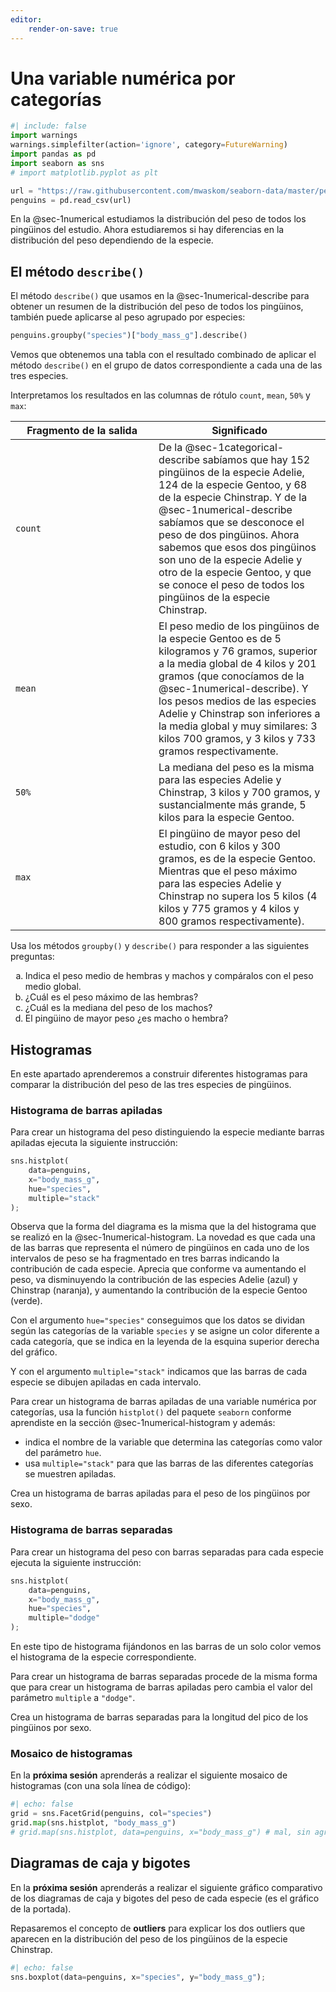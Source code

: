 ```yaml
---
editor:
    render-on-save: true
---
```


# Una variable numérica por categorías

```python
#| include: false
import warnings
warnings.simplefilter(action='ignore', category=FutureWarning)
import pandas as pd
import seaborn as sns
# import matplotlib.pyplot as plt

url = "https://raw.githubusercontent.com/mwaskom/seaborn-data/master/penguins.csv"
penguins = pd.read_csv(url)
```

En la @sec-1numerical estudiamos la distribución del peso de todos los pingüinos del estudio. Ahora estudiaremos si hay diferencias en la distribución del peso dependiendo de la especie.

## El método `describe()` 


El método `describe()` que usamos en la @sec-1numerical-describe para obtener un resumen de la distribución del peso de todos los pingüinos, también puede aplicarse al peso agrupado por especies:


```python
penguins.groupby("species")["body_mass_g"].describe()
```

Vemos que obtenemos una tabla con el resultado combinado de aplicar el método `describe()` en el grupo de datos correspondiente a cada una de las tres especies.

Interpretamos los resultados en las columnas de rótulo `count`, `mean`, `50%` y `max`:


Fragmento de la salida | Significado
----- | ------
`count` | De la @sec-1categorical-describe sabíamos que hay $152$ pingüinos de la especie Adelie, $124$ de la especie Gentoo, y $68$ de la especie Chinstrap. Y de la @sec-1numerical-describe sabíamos que se desconoce el peso de dos pingüinos. Ahora sabemos que esos dos pingüinos son uno de la especie Adelie y otro de la especie Gentoo, y que se conoce el peso de todos los pingüinos de la especie Chinstrap.
`mean` | El peso medio de los pingüinos de la especie Gentoo es de $5$ kilogramos y $76$ gramos, superior a la media global de $4$ kilos y $201$ gramos (que conocíamos de la @sec-1numerical-describe). Y los pesos medios de las especies Adelie y  Chinstrap son inferiores a la media global y muy similares: $3$ kilos $700$ gramos, y $3$ kilos y $733$ gramos respectivamente.
`50%` | La mediana del peso es la misma para las especies Adelie y Chinstrap, $3$ kilos y $700$ gramos, y sustancialmente más grande, $5$ kilos para la especie Gentoo.
`max` | El pingüino de mayor peso del estudio, con $6$ kilos y $300$ gramos, es de la especie Gentoo. Mientras que el peso máximo para las especies Adelie y Chinstrap no supera los $5$ kilos ($4$ kilos y $775$ gramos y $4$ kilos y $800$ gramos respectivamente).

::: {#exr-numerical_by_categorical-describe}
Usa los métodos `groupby()` y `describe()` para responder a las siguientes preguntas:

a.  Indica el peso medio de hembras y machos y compáralos con el peso medio global.
a.  ¿Cuál es el peso máximo de las hembras?
a.  ¿Cuál es la mediana del peso de los machos?
a.  El pingüino de mayor peso ¿es macho o hembra?
:::


## Histogramas 

En este apartado aprenderemos a construir diferentes histogramas para comparar la distribución del peso de las tres especies de pingüinos.

### Histograma de barras apiladas

Para crear un histograma del peso distinguiendo la especie mediante barras apiladas ejecuta la siguiente instrucción:

```python
sns.histplot(
    data=penguins, 
    x="body_mass_g", 
    hue="species",
    multiple="stack"
);
```

Observa que la forma del diagrama es la misma que la del histograma que se realizó en la @sec-1numerical-histogram. La novedad es que cada una de las barras que representa el número de pingüinos en cada uno de los intervalos de peso se ha fragmentado en tres barras indicando la contribución de cada especie. Aprecia que conforme va aumentando el peso, va disminuyendo la contribución de las especies Adelie (azul) y Chinstrap (naranja), y aumentando la contribución de la especie Gentoo (verde).

Con el argumento `hue="species"` conseguimos que los datos se dividan según las categorías de la variable `species` y se asigne un color diferente a cada categoría, que se indica en la leyenda de la esquina superior derecha del gráfico.  

Y con el argumento `multiple="stack"` indicamos que las barras de cada especie se dibujen apiladas en cada intervalo.

::: {.callout-note}
Para crear un histograma de barras apiladas de una variable numérica por categorías, usa la función `histplot()` del paquete `seaborn` conforme aprendiste en la sección @sec-1numerical-histogram y además:

- indica el nombre de la variable que determina las categorías como valor del parámetro `hue`.
- usa `multiple="stack"` para que las barras de las diferentes categorías se muestren apiladas.
::: 


::: {#exr-histogram-stack}
Crea un histograma de barras apiladas para el peso de los pingüinos por sexo.
:::

### Histograma de barras separadas

Para crear un histograma del peso con barras separadas para cada especie ejecuta la siguiente instrucción:

```python
sns.histplot(
    data=penguins,  
    x="body_mass_g", 
    hue="species",
    multiple="dodge"
);
```

En este tipo de histograma fijándonos en las barras de un solo color vemos el histograma de la especie correspondiente. 

::: {.callout-note}
Para crear un histograma de barras separadas procede de la misma forma que para crear un histograma de barras apiladas pero cambia el valor del parámetro `multiple` a `"dodge"`.
::: 

::: {#exr-histogram-stack}
Crea un histograma de barras separadas para la longitud del pico de los pingüinos por sexo.
:::

<!-- ```{python}
sns.histplot(data=penguins,  x="body_mass_g", hue="species",
    # stat="count",
    multiple="layer"
);
``` -->

<!-- ```{python}
sns.histplot(data=penguins, x="body_mass_g", hue="species",
    # stat="count",
    multiple="fill"
);
``` -->


### Mosaico de histogramas


En la __próxima sesión__ aprenderás a realizar el siguiente mosaico de histogramas (con una sola línea de código):

```python
#| echo: false
grid = sns.FacetGrid(penguins, col="species")
grid.map(sns.histplot, "body_mass_g")
# grid.map(sns.histplot, data=penguins, x="body_mass_g") # mal, sin agrupamiento por categorías
```


## Diagramas de caja y bigotes

En la __próxima sesión__ aprenderás a realizar el siguiente gráfico comparativo de los diagramas de caja y bigotes del peso de cada especie (es el gráfico de la portada).

Repasaremos el concepto de __outliers__ para explicar los dos outliers que aparecen en la distribución del peso de los pingüinos de la especie Chinstrap.

```python
#| echo: false
sns.boxplot(data=penguins, x="species", y="body_mass_g");
```

